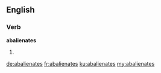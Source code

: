 ==English==

===Verb===
'''abalienates'''

# {{en-third-person singular of|abalienate}}

[[de:abalienates]]
[[fr:abalienates]]
[[ku:abalienates]]
[[my:abalienates]]